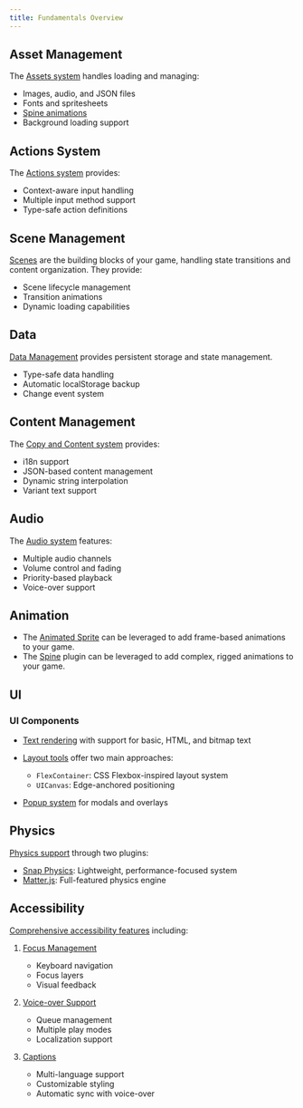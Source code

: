 ```yaml
---
title: Fundamentals Overview
---
```


## Asset Management

The [Assets system](/fundamentals/assets) handles loading and managing:

- Images, audio, and JSON files
- Fonts and spritesheets
- [Spine animations](/fundamentals/animation/spine)
- Background loading support

## Actions System

The [Actions system](/fundamentals/actions) provides:

- Context-aware input handling
- Multiple input method support
- Type-safe action definitions

## Scene Management

[Scenes](/fundamentals/scenes) are the building blocks of your game, handling state transitions and content organization. They provide:

- Scene lifecycle management
- Transition animations
- Dynamic loading capabilities

## Data

[Data Management](/fundamentals/data) provides persistent storage and state management.

- Type-safe data handling
- Automatic localStorage backup
- Change event system

## Content Management

The [Copy and Content system](/fundamentals/copy) provides:

- i18n support
- JSON-based content management
- Dynamic string interpolation
- Variant text support

## Audio

The [Audio system](/fundamentals/audio) features:

- Multiple audio channels
- Volume control and fading
- Priority-based playback
- Voice-over support

## Animation

- The [Animated Sprite](/fundamentals/animation/animated-sprite) can be leveraged to add frame-based animations to your game.
- The [Spine](/fundamentals/animation/spine) plugin can be leveraged to add complex, rigged animations to your game.

## UI

### UI Components

- [Text rendering](/fundamentals/ui/text) with support for basic, HTML, and bitmap text
- [Layout tools](/fundamentals/ui/layout) offer two main approaches:

  - `FlexContainer`: CSS Flexbox-inspired layout system
  - `UICanvas`: Edge-anchored positioning

- [Popup system](/fundamentals/ui/popups) for modals and overlays

## Physics

[Physics support](/fundamentals/physics/overview) through two plugins:

- [Snap Physics](/fundamentals/physics/snap): Lightweight, performance-focused system
- [Matter.js](/fundamentals/physics/matter): Full-featured physics engine

## Accessibility

[Comprehensive accessibility features](/fundamentals/accessibility/overview) including:

1. [Focus Management](/fundamentals/accessibility/focus-management)

   - Keyboard navigation
   - Focus layers
   - Visual feedback

2. [Voice-over Support](/fundamentals/accessibility/voiceover)

   - Queue management
   - Multiple play modes
   - Localization support

3. [Captions](/fundamentals/accessibility/captions)
   - Multi-language support
   - Customizable styling
   - Automatic sync with voice-over

